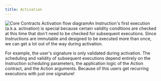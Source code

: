 ```yaml
---
title: Activation
---
```


![Core Contracts Activation flow diagram](/img/core-contracts-activation.png)An Instruction's first execution (a.k.a. activation) is special because certain validity conditions are checked at this time that don't need to be checked for subsequent executions. Since Instructions are immutable and designed to be executed more than once, we can get a lot out of the way during activation.

For example, the user's signature is only validated during activation. The scheduling and validity of subsequent executions depend entirely on the Instruction scheduling parameters, the application logic of the Action contract, and the Action arguments. Because of this users get recurring executions with just one signature!